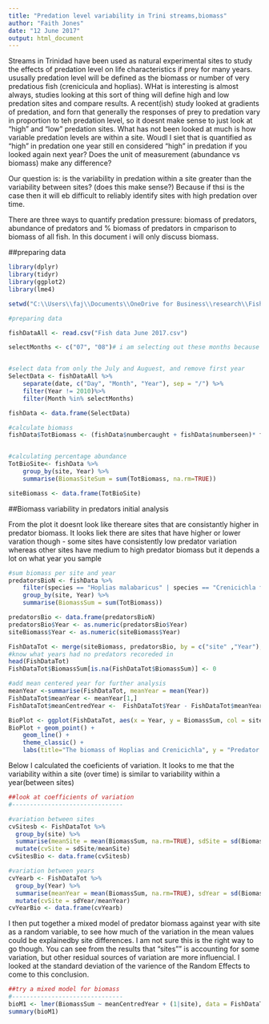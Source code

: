 ---
title: "Predation level variability in Trini streams,biomass"
author: "Faith Jones"
date: "12 June 2017"
output: html_document
---
Streams in Trinidad have been used as natural experimental sites to study the 
effects of predation level on life characteristics if prey for many years. ususally
predation level will be defined as the biomass or number of very predatious fish
(crenicicula and hoplias). WHat is interesting is almost always, studies looking
at this sort of thing will define high and low predation sites and compare results.
A recent(ish) study looked at gradients of predation, and forn that generally the 
responses of prey to predation vary in proportion to teh predation level, so it 
doesnt make sense to just look at "high" and "low" predation sites. What has not 
been looked at much is how variable predation levels are within a site. Woudl I 
siet that is quantified as "high" in predation one year still en considered "high"
in predation if you looked again next year? Does the unit of measurement (abundance
vs biomass) make any difference? 

Our question is: is the variability in predation within a site greater than the 
variability between sites? (does this make sense?) Because if thsi is the case 
then it will eb difficult to reliably identify sites with high predation over time.

There are three ways to quantify predation pressure: biomass of predators, abundance 
of predators and % biomass of predators in cmparison to biomass of all fish. In this
document i will only discuss biomass. 

##preparing data
```{r,results='hide', message=FALSE, warning=FALSE}
library(dplyr)
library(tidyr)
library(ggplot2)
library(lme4)

setwd("C:\\Users\\faj\\Documents\\OneDrive for Business\\research\\FishPredation\\Data")

#preparing data 

fishDataAll <- read.csv("Fish data June 2017.csv")

selectMonths <- c("07", "08")# i am selecting out these months because then i can use the last timepoint 


#select data from only the July and Auguest, and remove first year 
SelectData <- fishDataAll %>% 
	separate(date, c("Day", "Month", "Year"), sep = "/") %>%
	filter(Year != 2010)%>%
	filter(Month %in% selectMonths)

fishData <- data.frame(SelectData)

#calculate biomass
fishData$TotBiomass <- (fishData$numbercaught + fishData$numberseen)* fishData$weight


#calculating percentage abundance
TotBioSite<- fishData %>% 
	group_by(site, Year) %>%
	summarise(BiomasSiteSum = sum(TotBiomass, na.rm=TRUE))

siteBiomass <- data.frame(TotBioSite)
```

##Biomass variability in predators initial analysis 

From the plot it doesnt look like thereare sites that are consistantly higher in 
predator biomass. It looks liek there are sites that have higher or lower varation 
though - some sites have consistently low predator variation whereas other sites 
have medium to high predator biomass but it depends a lot on what year you sample 

```{r,}

#sum biomass per site and year
predatorsBioN <- fishData %>% 
	filter(species == "Hoplias malabaricus" | species == "Crenicichla frenata") %>%
	group_by(site, Year) %>%
	summarise(BiomassSum = sum(TotBiomass))

predatorsBio <- data.frame(predatorsBioN)
predatorsBio$Year <- as.numeric(predatorsBio$Year)
siteBiomass$Year <- as.numeric(siteBiomass$Year)

FishDataTot <- merge(siteBiomass, predatorsBio, by = c("site" ,"Year"),all=TRUE) # this makes sure i 
#know what years had no predators recoreded in 
head(FishDataTot)
FishDataTot$BiomassSum[is.na(FishDataTot$BiomassSum)] <- 0

#add mean centered year for further analysis
meanYear <-summarise(FishDataTot, meanYear = mean(Year)) 
FishDataTot$meanYear <- meanYear[1,]
FishDataTot$meanCentredYear <-  FishDataTot$Year - FishDataTot$meanYear	

BioPlot <- ggplot(FishDataTot, aes(x = Year, y = BiomassSum, col = site, group = site))
BioPlot + geom_point() +
	geom_line() +
	theme_classic() +
	labs(title="The biomass of Hoplias and Crenicichla", y = "Predator Biomass (kg)")

```


Below I calculated the coeficients of variation. It looks to me that the variability 
within a site (over time) is similar to variability within a year(between sites)
```{r,}
##look at coefficients of variation 
#-------------------------------

#variation between sites
cvSitesb <- FishDataTot %>%
  group_by(site) %>%
  summarise(meanSite = mean(BiomassSum, na.rm=TRUE), sdSite = sd(BiomassSum, na.rm=TRUE))%>%
  mutate(cvSite = sdSite/meanSite)
cvSitesBio <- data.frame(cvSitesb)

#variation between years
cvYearb <- FishDataTot %>%
  group_by(Year) %>%
  summarise(meanYear = mean(BiomassSum, na.rm=TRUE), sdYear = sd(BiomassSum, na.rm=TRUE))%>%
  mutate(cvSite = sdYear/meanYear)
cvYearBio <- data.frame(cvYearb)

```


I then put together a mixed model of predator biomass against year with 
site as a random variable, to see how much of the variation in the mean values 
could be explainedby site differences. I am not sure this is the right way to 
go though. You can see from the results that "sites"" is accounting for some
variation, but other residual sources of variation are more influencial. 
I looked at the standard deviation of the varience of the Random Effects to come 
to this conclusion. 

```{r,}

##try a mixed model for biomass
#-------------------------------
bioM1 <- lmer(BiomassSum ~ meanCentredYear + (1|site), data = FishDataTot)
summary(bioM1)


```










